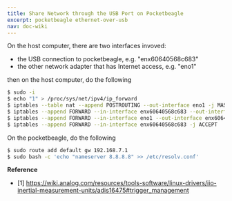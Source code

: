 ```yaml
---
title: Share Network through the USB Port on Pocketbeagle
excerpt: pocketbeagle ethernet-over-usb
nav: doc-wiki
---
```


On the host computer, there are two interfaces invoved: 

* the USB connection to pocketbeagle, e.g. "enx60640568c683"
* the other network adapter that has Internet access, e.g. "eno1"

then on the host computer, do the following

```bash
$ sudo -i
$ echo "1" > /proc/sys/net/ipv4/ip_forward
$ iptables --table nat --append POSTROUTING --out-interface eno1 -j MASQUERADE
$ iptables --append FORWARD --in-interface enx60640568c683 --out-interface eno1 -j ACCEPT
$ iptables --append FORWARD --in-interface eno1 --out-interface enx60640568c683 -m state --state RELATED,ESTABLISHED -j ACCEPT
$ iptables --append FORWARD --in-interface enx60640568c683 -j ACCEPT
```

On the pocketbeagle, do the following

```bash
$ sudo route add default gw 192.168.7.1
$ sudo bash -c 'echo "nameserver 8.8.8.8" >> /etc/resolv.conf'
```

**Reference**

* [1] https://wiki.analog.com/resources/tools-software/linux-drivers/iio-inertial-measurement-units/adis16475#trigger_management
